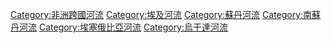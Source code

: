 {{Commonscat|Nile}}
{{DEFAULTSORT:Nile}}
[[Category:非洲跨國河流|Category:非洲跨國河流]]
[[Category:埃及河流|Category:埃及河流]]
[[Category:蘇丹河流|Category:蘇丹河流]]
[[Category:南蘇丹河流|Category:南蘇丹河流]]
[[Category:埃塞俄比亞河流|Category:埃塞俄比亞河流]]
[[Category:烏干達河流|Category:烏干達河流]]